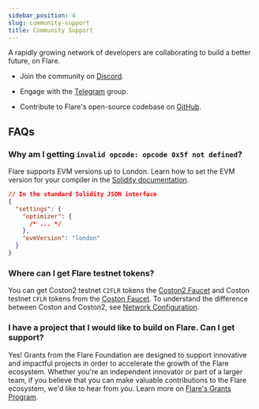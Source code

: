 ```yaml
---
sidebar_position: 4
slug: community-support
title: Community Support
---
```


A rapidly growing network of developers are collaborating to build a better future, on Flare.

- Join the community on [Discord](https://discord.com/invite/flarenetwork).

- Engage with the [Telegram](https://t.me/FlareNetwork) group.

- Contribute to Flare's open-source codebase on [GitHub](https://github.com/flare-foundation/).

## FAQs

### Why am I getting `invalid opcode: opcode 0x5f not defined`?

Flare supports EVM versions up to London. Learn how to set the EVM version for your compiler in the [Solidity documentation](https://docs.soliditylang.org/en/latest/using-the-compiler.html#setting-the-evm-version-to-target).

```json
// In the standard Solidity JSON interface
{
  "settings": {
    "optimizer": {
      /* ... */
    },
    "evmVersion": "london"
  }
}
```

### Where can I get Flare testnet tokens?

You can get Coston2 testnet `C2FLR` tokens the [Coston2 Faucet](https://faucet.flare.network/coston2) and Coston testnet `CFLR` tokens from the [Coston Faucet](https://faucet.flare.network/coston). To understand the difference between Coston and Coston2, see [Network Configuration](configuration).

### I have a project that I would like to build on Flare. Can I get support?

Yes! Grants from the Flare Foundation are designed to support innovative and impactful projects in order to accelerate the growth of the Flare ecosystem. Whether you're an independent innovator or part of a larger team, if you believe that you can make valuable contributions to the Flare ecosystem, we'd like to hear from you. Learn more on [Flare's Grants Program](https://flare.network/grants/).
